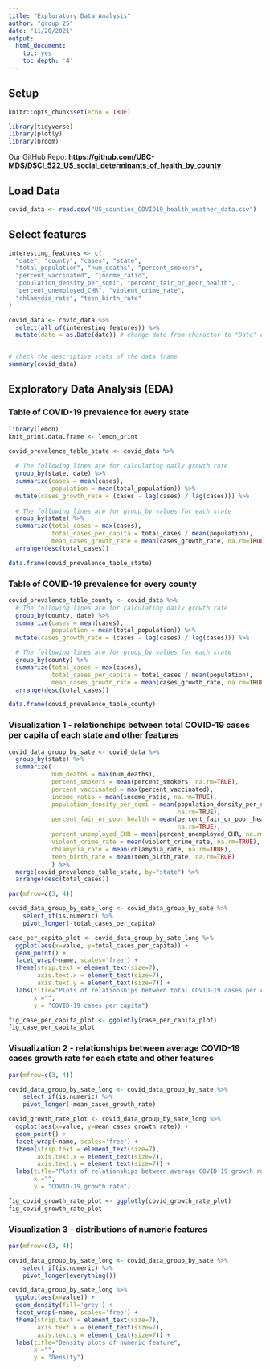 ---
title: "Exploratory Data Analysis"
author: "group 25"
date: "11/20/2021"
output:
  html_document:
    toc: yes
    toc_depth: '4'
---

## Setup
```{r setup, include=FALSE}
knitr::opts_chunk$set(echo = TRUE)
```

```{r load libraries, message=FALSE, warning=FALSE}
library(tidyverse)
library(plotly)
library(broom)

```

Our GitHub Repo: 
**https://github.com/UBC-MDS/DSCI_522_US_social_determinants_of_health_by_county**


## Load Data

```{r load datasets for this assignment, message=FALSE}
covid_data <- read.csv("US_counties_COVID19_health_weather_data.csv")
```

## Select features

```{r select features for analysis}
interesting_features <- c(
  "date", "county", "cases", "state", 
  "total_population", "num_deaths", "percent_smokers", 
  "percent_vaccinated", "income_ratio", 
  "population_density_per_sqmi", "percent_fair_or_poor_health",
  "percent_unemployed_CHR", "violent_crime_rate", 
  "chlamydia_rate", "teen_birth_rate"
)

covid_data <- covid_data %>% 
  select(all_of(interesting_features)) %>%
  mutate(date = as.Date(date)) # change date from character to "Date" class


# check the descriptive stats of the data frame 
summary(covid_data)
```

## Exploratory Data Analysis (EDA)

### Table of COVID-19 prevalence for every state

```{r set up lemon package for better data frame display}
library(lemon)
knit_print.data.frame <- lemon_print
```

```{r table of covid prevalence for each state, message=FALSE, render=lemon_print}
covid_prevalence_table_state <- covid_data %>%
  
  # The following lines are for calculating daily growth rate
  group_by(state, date) %>%
  summarize(cases = mean(cases), 
            population = mean(total_population)) %>%
  mutate(cases_growth_rate = (cases - lag(cases) / lag(cases))) %>%
  
  # The following lines are for group_by values for each state
  group_by(state) %>%
  summarize(total_cases = max(cases), 
            total_cases_per_capita = total_cases / mean(population),
            mean_cases_growth_rate = mean(cases_growth_rate, na.rm=TRUE)) %>%
  arrange(desc(total_cases)) 

data.frame(covid_prevalence_table_state)
```

### Table of COVID-19 prevalence for every county

```{r table of covid prevalence for each county, message=FALSE, render=lemon_print}
covid_prevalence_table_county <- covid_data %>%
  # The following lines are for calculating daily growth rate
  group_by(county, date) %>%
  summarize(cases = mean(cases), 
            population = mean(total_population)) %>%
  mutate(cases_growth_rate = (cases - lag(cases) / lag(cases))) %>%

  # The following lines are for group_by values for each state
  group_by(county) %>%
  summarize(total_cases = max(cases), 
            total_cases_per_capita = total_cases / mean(population),
            mean_cases_growth_rate = mean(cases_growth_rate, na.rm=TRUE)) %>%
  arrange(desc(total_cases)) 

data.frame(covid_prevalence_table_county)

```

### Visualization 1 - relationships between total COVID-19 cases per capita of each state and other features

```{r create a dataframe for visualization}
covid_data_group_by_sate <- covid_data %>%
  group_by(state) %>%
  summarize(
            num_deaths = max(num_deaths), 
            percent_smokers = mean(percent_smokers, na.rm=TRUE), 
            percent_vaccinated = max(percent_vaccinated), 
            income_ratio = mean(income_ratio, na.rm=TRUE), 
            population_density_per_sqmi = mean(population_density_per_sqmi, 
                                               na.rm=TRUE), 
            percent_fair_or_poor_health = mean(percent_fair_or_poor_health, 
                                               na.rm=TRUE), 
            percent_unemployed_CHR = mean(percent_unemployed_CHR, na.rm=TRUE), 
            violent_crime_rate = mean(violent_crime_rate, na.rm=TRUE), 
            chlamydia_rate = mean(chlamydia_rate, na.rm=TRUE), 
            teen_birth_rate = mean(teen_birth_rate, na.rm=TRUE)
            ) %>%
  merge(covid_prevalence_table_state, by="state") %>%
  arrange(desc(total_cases)) 
```


```{r relationships between total COVID-19 cases per capita and other features, warning=FALSE}
par(mfrow=c(3, 4))

covid_data_group_by_sate_long <- covid_data_group_by_sate %>%
    select_if(is.numeric) %>%
    pivot_longer(-total_cases_per_capita) 

case_per_capita_plot <- covid_data_group_by_sate_long %>%
  ggplot(aes(x=value, y=total_cases_per_capita)) + 
  geom_point() +
  facet_wrap(~name, scales='free') +
  theme(strip.text = element_text(size=7),
        axis.text.x = element_text(size=7), 
        axis.text.y = element_text(size=7)) +
  labs(title="Plots of relationships between total COVID-19 cases per capita and other features",
       x ="", 
       y = "COVID-19 cases per capita")

fig_case_per_capita_plot <- ggplotly(case_per_capita_plot)
fig_case_per_capita_plot
```



### Visualization 2 - relationships between average COVID-19 cases growth rate for each state and other features

```{r relationships between average COVID-19 cases growth rate and other features, warning=FALSE}
par(mfrow=c(3, 4))

covid_data_group_by_sate_long <- covid_data_group_by_sate %>%
    select_if(is.numeric) %>%
    pivot_longer(-mean_cases_growth_rate) 

covid_growth_rate_plot <- covid_data_group_by_sate_long %>%
  ggplot(aes(x=value, y=mean_cases_growth_rate)) + 
  geom_point() +
  facet_wrap(~name, scales='free') +
  theme(strip.text = element_text(size=7),
        axis.text.x = element_text(size=7), 
        axis.text.y = element_text(size=7)) +
  labs(title="Plots of relationships between average COVID-19 growth rate and other features",
       x ="", 
       y = "COVID-19 growth rate")

fig_covid_growth_rate_plot <- ggplotly(covid_growth_rate_plot)
fig_covid_growth_rate_plot
```


### Visualization 3 - distributions of numeric features

```{r density plots for numetric variables, warning=FALSE}


par(mfrow=c(3, 4))

covid_data_group_by_sate_long <- covid_data_group_by_sate %>%
    select_if(is.numeric) %>%
    pivot_longer(everything()) 

covid_data_group_by_sate_long %>%
  ggplot(aes(x=value)) + 
  geom_density(fill='grey') +
  facet_wrap(~name, scales='free') + 
  theme(strip.text = element_text(size=7),
        axis.text.x = element_text(size=7), 
        axis.text.y = element_text(size=7)) +
  labs(title="Density plots of numeric feature",
       x ="", 
       y = "Density")


```


